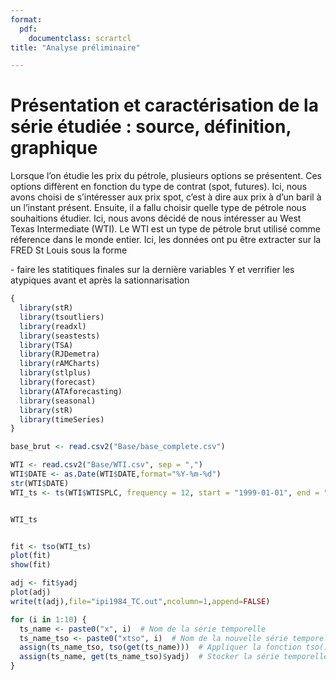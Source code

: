 ```yaml
---
format: 
  pdf: 
    documentclass: scrartcl
title: "Analyse préliminaire"

---
```


# Présentation et caractérisation de la série étudiée : source, définition, graphique

Lorsque l'on étudie les prix du pétrole, plusieurs options se présentent. Ces options diffèrent en fonction du type de contrat (spot, futures). Ici, nous avons choisi de s'intéresser aux prix spot, c'est à dire aux prix à d'un baril à un l'instant présent. Ensuite, il a fallu choisir quelle type de pétrole nous souhaitions étudier. Ici, nous avons décidé de nous intéresser au West Texas Intermediate (WTI). Le WTI est un type de pétrole brut utilisé comme réference dans le monde entier. Ici, les données ont pu être extracter sur la FRED St Louis sous la forme 


\- faire les statitiques finales sur la dernière variables Y et verrifier les atypiques avant et après la sationnarisation

```r
{
  library(stR)
  library(tsoutliers)
  library(readxl)
  library(seastests)
  library(TSA)
  library(RJDemetra)
  library(rAMCharts)
  library(stlplus)
  library(forecast)
  library(ATAforecasting)
  library(seasonal)
  library(stR)
  library(timeSeries)
}
```

```r
base_brut <- read.csv2("Base/base_complete.csv")

WTI <- read.csv2("Base/WTI.csv", sep = ",")
WTI$DATE <- as.Date(WTI$DATE,format="%Y-%m-%d")
str(WTI$DATE)
WTI_ts <- ts(WTI$WTISPLC, frequency = 12, start = "1999-01-01", end = "2022-08-01")


WTI_ts


fit <- tso(WTI_ts) 
plot(fit)
show(fit)

adj <- fit$yadj
plot(adj)
write(t(adj),file="ipi1984_TC.out",ncolumn=1,append=FALSE)

```



```r

for (i in 1:10) {
  ts_name <- paste0("x", i)  # Nom de la série temporelle
  ts_name_tso <- paste0("xtso", i)  # Nom de la nouvelle série temporelle
  assign(ts_name_tso, tso(get(ts_name)))  # Appliquer la fonction tso() et stocker le résultat
  assign(ts_name, get(ts_name_tso)$yadj)  # Stocker la série temporelle ajustée
}
```




